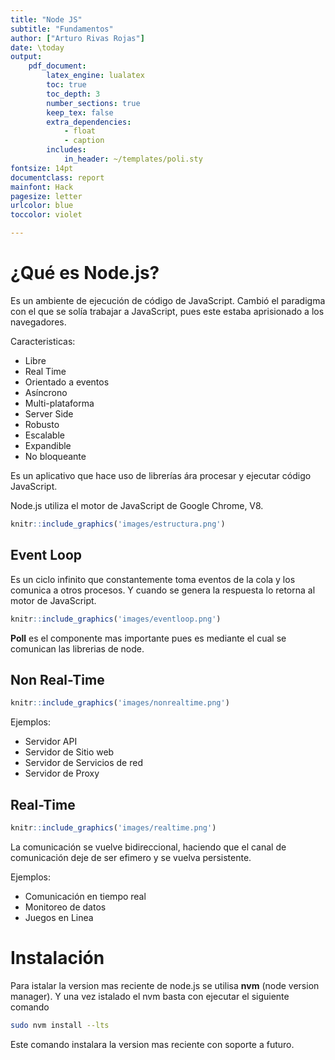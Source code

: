 ```yaml
---
title: "Node JS"
subtitle: "Fundamentos"
author: ["Arturo Rivas Rojas"]
date: \today
output:
    pdf_document:
        latex_engine: lualatex
        toc: true
        toc_depth: 3
        number_sections: true
        keep_tex: false
        extra_dependencies:
            - float
            - caption
        includes:
            in_header: ~/templates/poli.sty
fontsize: 14pt
documentclass: report
mainfont: Hack
pagesize: letter
urlcolor: blue
toccolor: violet

---
```


# ¿Qué es Node.js? {#what}

Es un ambiente de ejecución de código de JavaScript. Cambió el paradigma con el que se solía trabajar a JavaScript, pues este estaba aprisionado a los navegadores.

Caracteristicas:

+ Libre
+ Real Time
+ Orientado a eventos
+ Asíncrono
+ Multi-plataforma
+ Server Side
+ Robusto
+ Escalable
+ Expandible
+ No bloqueante

Es un aplicativo que hace uso de librerías ára procesar y ejecutar código JavaScript.

Node.js utiliza el motor de JavaScript de Google Chrome, V8.

```r
knitr::include_graphics('images/estructura.png')
```

## Event Loop {#eventloop}

Es un ciclo infinito que constantemente toma eventos de la cola y los comunica a otros procesos. Y cuando se genera la respuesta lo retorna al motor de JavaScript.

```r
knitr::include_graphics('images/eventloop.png')
```

**Poll** es el componente mas importante pues es mediante el cual se comunican las librerias de node. 

## Non Real-Time {#nrt}

```r
knitr::include_graphics('images/nonrealtime.png')
```
Ejemplos:

+ Servidor API 
+ Servidor de Sitio web
+ Servidor de Servicios de red
+ Servidor de Proxy

## Real-Time {#rt}

```r
knitr::include_graphics('images/realtime.png')
```

La comunicación se vuelve bidireccional, haciendo que el canal de comunicación deje de ser efimero y se vuelva persistente.

Ejemplos:

+ Comunicación en tiempo real
+ Monitoreo de datos
+ Juegos en Linea

# Instalación {#install}

Para istalar la version mas reciente de node.js se utilisa **nvm** (node version manager). Y una vez istalado el nvm basta con ejecutar el siguiente comando

```zsh
sudo nvm install --lts
```

Este comando instalara la version mas reciente con soporte a futuro.
